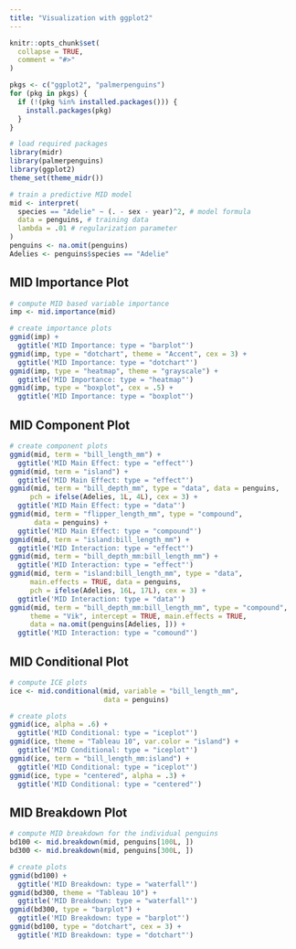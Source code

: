 ```yaml
---
title: "Visualization with ggplot2"
---
```


```r
knitr::opts_chunk$set(
  collapse = TRUE,
  comment = "#>"
)

pkgs <- c("ggplot2", "palmerpenguins")
for (pkg in pkgs) {
  if (!(pkg %in% installed.packages())) {
    install.packages(pkg)
  }
}
```

```r
# load required packages
library(midr)
library(palmerpenguins)
library(ggplot2)
theme_set(theme_midr())

# train a predictive MID model
mid <- interpret(
  species == "Adelie" ~ (. - sex - year)^2, # model formula
  data = penguins, # training data
  lambda = .01 # regularization parameter
)
penguins <- na.omit(penguins)
Adelies <- penguins$species == "Adelie"
```

## MID Importance Plot

```r
# compute MID based variable importance
imp <- mid.importance(mid)

# create importance plots
ggmid(imp) +
  ggtitle('MID Importance: type = "barplot"')
ggmid(imp, type = "dotchart", theme = "Accent", cex = 3) +
  ggtitle('MID Importance: type = "dotchart"')
ggmid(imp, type = "heatmap", theme = "grayscale") +
  ggtitle('MID Importance: type = "heatmap"')
ggmid(imp, type = "boxplot", cex = .5) +
  ggtitle('MID Importance: type = "boxplot"')
```

## MID Component Plot

```r
# create component plots
ggmid(mid, term = "bill_length_mm") +
  ggtitle('MID Main Effect: type = "effect"')
ggmid(mid, term = "island") +
  ggtitle('MID Main Effect: type = "effect"')
ggmid(mid, term = "bill_depth_mm", type = "data", data = penguins,
     pch = ifelse(Adelies, 1L, 4L), cex = 3) +
  ggtitle('MID Main Effect: type = "data"')
ggmid(mid, term = "flipper_length_mm", type = "compound",
      data = penguins) +
  ggtitle('MID Main Effect: type = "compound"')
ggmid(mid, term = "island:bill_length_mm") +
  ggtitle('MID Interaction: type = "effect"')
ggmid(mid, term = "bill_depth_mm:bill_length_mm") +
  ggtitle('MID Interaction: type = "effect"')
ggmid(mid, term = "island:bill_length_mm", type = "data",
     main.effects = TRUE, data = penguins,
     pch = ifelse(Adelies, 16L, 17L), cex = 3) +
  ggtitle('MID Interaction: type = "data"')
ggmid(mid, term = "bill_depth_mm:bill_length_mm", type = "compound",
     theme = "Vik", intercept = TRUE, main.effects = TRUE,
     data = na.omit(penguins[Adelies, ])) +
  ggtitle('MID Interaction: type = "comound"')
```

## MID Conditional Plot

```r
# compute ICE plots
ice <- mid.conditional(mid, variable = "bill_length_mm",
                       data = penguins)

# create plots
ggmid(ice, alpha = .6) +
  ggtitle('MID Conditional: type = "iceplot"')
ggmid(ice, theme = "Tableau 10", var.color = "island") +
  ggtitle('MID Conditional: type = "iceplot"')
ggmid(ice, term = "bill_length_mm:island") +
  ggtitle('MID Conditional: type = "iceplot"')
ggmid(ice, type = "centered", alpha = .3) +
  ggtitle('MID Conditional: type = "centered"')
```

## MID Breakdown Plot

```r
# compute MID breakdown for the individual penguins
bd100 <- mid.breakdown(mid, penguins[100L, ])
bd300 <- mid.breakdown(mid, penguins[300L, ])

# create plots
ggmid(bd100) +
  ggtitle('MID Breakdown: type = "waterfall"')
ggmid(bd300, theme = "Tableau 10") +
  ggtitle('MID Breakdown: type = "waterfall"')
ggmid(bd300, type = "barplot") +
  ggtitle('MID Breakdown: type = "barplot"')
ggmid(bd100, type = "dotchart", cex = 3) +
  ggtitle('MID Breakdown: type = "dotchart"')
```
